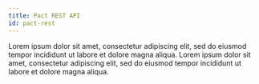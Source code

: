 ```yaml
---
title: Pact REST API
id: pact-rest
---
```



<head>
  <title>API: Pact Rest API</title>
  <meta name="description" content="Lorem ipsum dolor sit amet, consectetur adipiscing elit, sed do eiusmod tempor incididunt ut labore et dolore magna aliqua." />
</head>


Lorem ipsum dolor sit amet, consectetur adipiscing elit, sed do eiusmod tempor incididunt ut labore et dolore magna aliqua. Lorem ipsum dolor sit amet, consectetur adipiscing elit, sed do eiusmod tempor incididunt ut labore et dolore magna aliqua.

<CustomDocCardList />